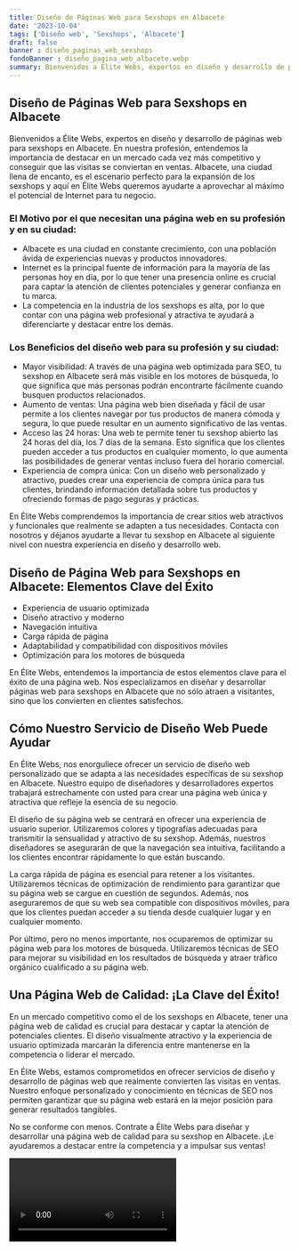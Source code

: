 ```yaml
---
title: Diseño de Páginas Web para Sexshops en Albacete
date: '2023-10-04'
tags: ['Diseño web', 'Sexshops', 'Albacete']
draft: false
banner : diseño_paginas_web_sexshops
fondoBanner : diseño_pagina_web_albacete.webp
summary: Bienvenidos a Élite Webs, expertos en diseño y desarrollo de páginas web para sexshops en Albacete. En nuestra profesión, entendemos la importancia de destacar en un mercado cada vez más competitivo y conseguir que las visitas se conviertan en ventas. Albacete, una ciudad llena de encanto, es el escenario perfecto para la expansión de los sexshops y aquí en Élite Webs queremos ayudarte a aprovechar al máximo el potencial de Internet para tu negocio.
---
```


## Diseño de Páginas Web para Sexshops en Albacete

Bienvenidos a Élite Webs, expertos en diseño y desarrollo de páginas web para sexshops en Albacete. En nuestra profesión, entendemos la importancia de destacar en un mercado cada vez más competitivo y conseguir que las visitas se conviertan en ventas. Albacete, una ciudad llena de encanto, es el escenario perfecto para la expansión de los sexshops y aquí en Élite Webs queremos ayudarte a aprovechar al máximo el potencial de Internet para tu negocio.

### El Motivo por el que necesitan una página web en su profesión y en su ciudad:

- Albacete es una ciudad en constante crecimiento, con una población ávida de experiencias nuevas y productos innovadores.
- Internet es la principal fuente de información para la mayoría de las personas hoy en día, por lo que tener una presencia online es crucial para captar la atención de clientes potenciales y generar confianza en tu marca.
- La competencia en la industria de los sexshops es alta, por lo que contar con una página web profesional y atractiva te ayudará a diferenciarte y destacar entre los demás.

### Los Beneficios del diseño web para su profesión y su ciudad:

- Mayor visibilidad: A través de una página web optimizada para SEO, tu sexshop en Albacete será más visible en los motores de búsqueda, lo que significa que más personas podrán encontrarte fácilmente cuando busquen productos relacionados.
- Aumento de ventas: Una página web bien diseñada y fácil de usar permite a los clientes navegar por tus productos de manera cómoda y segura, lo que puede resultar en un aumento significativo de las ventas.
- Acceso las 24 horas: Una web te permite tener tu sexshop abierto las 24 horas del día, los 7 días de la semana. Esto significa que los clientes pueden acceder a tus productos en cualquier momento, lo que aumenta las posibilidades de generar ventas incluso fuera del horario comercial.
- Experiencia de compra única: Con un diseño web personalizado y atractivo, puedes crear una experiencia de compra única para tus clientes, brindando información detallada sobre tus productos y ofreciendo formas de pago seguras y prácticas.

En Élite Webs comprendemos la importancia de crear sitios web atractivos y funcionales que realmente se adapten a tus necesidades. Contacta con nosotros y déjanos ayudarte a llevar tu sexshop en Albacete al siguiente nivel con nuestra experiencia en diseño y desarrollo web.

<GifSeo />

<Cta />

## Diseño de Página Web para Sexshops en Albacete: Elementos Clave del Éxito

- Experiencia de usuario optimizada
- Diseño atractivo y moderno
- Navegación intuitiva
- Carga rápida de página
- Adaptabilidad y compatibilidad con dispositivos móviles
- Optimización para los motores de búsqueda

En Élite Webs, entendemos la importancia de estos elementos clave para el éxito de una página web. Nos especializamos en diseñar y desarrollar páginas web para sexshops en Albacete que no sólo atraen a visitantes, sino que los convierten en clientes satisfechos.

## Cómo Nuestro Servicio de Diseño Web Puede Ayudar

En Élite Webs, nos enorgullece ofrecer un servicio de diseño web personalizado que se adapta a las necesidades específicas de su sexshop en Albacete. Nuestro equipo de diseñadores y desarrolladores expertos trabajará estrechamente con usted para crear una página web única y atractiva que refleje la esencia de su negocio.

El diseño de su página web se centrará en ofrecer una experiencia de usuario superior. Utilizaremos colores y tipografías adecuadas para transmitir la sensualidad y atractivo de su sexshop. Además, nuestros diseñadores se asegurarán de que la navegación sea intuitiva, facilitando a los clientes encontrar rápidamente lo que están buscando.

La carga rápida de página es esencial para retener a los visitantes. Utilizaremos técnicas de optimización de rendimiento para garantizar que su página web se cargue en cuestión de segundos. Además, nos aseguraremos de que su web sea compatible con dispositivos móviles, para que los clientes puedan acceder a su tienda desde cualquier lugar y en cualquier momento.

Por último, pero no menos importante, nos ocuparemos de optimizar su página web para los motores de búsqueda. Utilizaremos técnicas de SEO para mejorar su visibilidad en los resultados de búsqueda y atraer tráfico orgánico cualificado a su página web.

## Una Página Web de Calidad: ¡La Clave del Éxito!

En un mercado competitivo como el de los sexshops en Albacete, tener una página web de calidad es crucial para destacar y captar la atención de potenciales clientes. El diseño visualmente atractivo y la experiencia de usuario optimizada marcarán la diferencia entre mantenerse en la competencia o liderar el mercado.

En Élite Webs, estamos comprometidos en ofrecer servicios de diseño y desarrollo de páginas web que realmente convierten las visitas en ventas. Nuestro enfoque personalizado y conocimiento en técnicas de SEO nos permiten garantizar que su página web estará en la mejor posición para generar resultados tangibles.

No se conforme con menos. Contrate a Élite Webs para diseñar y desarrollar una página web de calidad para su sexshop en Albacete. ¡Le ayudaremos a destacar entre la competencia y a impulsar sus ventas!

<Video />

<CtaBot job='Sexshops' city='Albacete'/>

<Gmaps query='Albacete+españa+maps' />